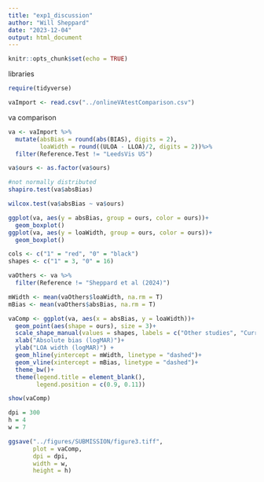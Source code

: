 ```yaml
---
title: "exp1_discussion"
author: "Will Sheppard"
date: "2023-12-04"
output: html_document
---
```


```r
knitr::opts_chunk$set(echo = TRUE)
```

libraries
```r

require(tidyverse)
```


```r

vaImport <- read.csv("../onlineVAtestComparison.csv")

```


va comparison
```r

va <- vaImport %>%
  mutate(absBias = round(abs(BIAS), digits = 2),
         loaWidth = round((ULOA - LLOA)/2, digits = 2))%>%
  filter(Reference.Test != "LeedsVis US")

va$ours <- as.factor(va$ours)

#not normally distributed
shapiro.test(va$absBias)

wilcox.test(va$absBias ~ va$ours)

ggplot(va, aes(y = absBias, group = ours, color = ours))+
  geom_boxplot()
ggplot(va, aes(y = loaWidth, group = ours, color = ours))+
  geom_boxplot()

cols <- c("1" = "red", "0" = "black")
shapes <- c("1" = 3, "0" = 16)

vaOthers <- va %>%
  filter(Reference != "Sheppard et al (2024)")

mWidth <- mean(vaOthers$loaWidth, na.rm = T)
mBias <- mean(vaOthers$absBias, na.rm = T)

vaComp <- ggplot(va, aes(x = absBias, y = loaWidth))+
  geom_point(aes(shape = ours), size = 3)+
  scale_shape_manual(values = shapes, labels = c("Other studies", "Current study"))+
  xlab("Absolute bias (logMAR)")+
  ylab("LOA width (logMAR)") +
  geom_hline(yintercept = mWidth, linetype = "dashed")+
  geom_vline(xintercept = mBias, linetype = "dashed")+
  theme_bw()+
  theme(legend.title = element_blank(),
        legend.position = c(0.9, 0.11))

show(vaComp)
```

```r

dpi = 300
h = 4
w = 7

ggsave("../figures/SUBMISSION/figure3.tiff",
       plot = vaComp,
       dpi = dpi,
       width = w,
       height = h)
```